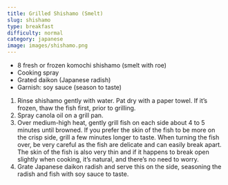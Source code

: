 ```yaml
---
title: Grilled Shishamo (Smelt)
slug: shishamo
type: breakfast
difficulty: normal
category: japanese
image: images/shishamo.png
---
```


<RecipeLayout>

- 8 fresh or frozen komochi shishamo (smelt with roe)
- Cooking spray
- Grated daikon (Japanese radish)
- Garnish: soy sauce (season to taste)

1. Rinse shishamo gently with water. Pat dry with a paper towel. If it’s frozen, thaw the fish first, prior to grilling.
2. Spray canola oil on a grill pan.
3. Over medium-high heat, gently grill fish on each side about 4 to 5 minutes until browned. If you prefer the skin of the fish to be more on the crisp side, grill a few minutes longer to taste. When turning the fish over, be very careful as the fish are delicate and can easily break apart. The skin of the fish is also very thin and if it happens to break open slightly when cooking, it’s natural, and there’s no need to worry.
4. Grate Japanese daikon radish and serve this on the side, seasoning the radish and fish with soy sauce to taste.

</RecipeLayout>
